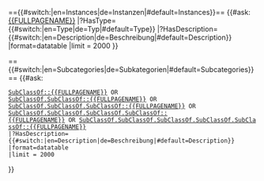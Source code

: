 =={{#switch:{{USERLANGUAGECODE}}|en=Instances|de=Instanzen|#default=Instances}}==  
{{#ask: [[{{FULLPAGENAME}}]]
|?HasType={{#switch:{{USERLANGUAGECODE}}|en=Type|de=Typ|#default=Type}}
|?HasDescription={{#switch:{{USERLANGUAGECODE}}|en=Description|de=Beschreibung|#default=Description}}
|format=datatable
|limit = 2000
}}

=={{#switch:{{USERLANGUAGECODE}}|en=Subcategories|de=Subkategorien|#default=Subcategories}}==
{{#ask:
 [[SubClassOf::{{FULLPAGENAME}}]] OR
 [[SubClassOf.SubClassOf::{{FULLPAGENAME}}]] OR
 [[SubClassOf.SubClassOf.SubClassOf::{{FULLPAGENAME}}]] OR
 [[SubClassOf.SubClassOf.SubClassOf.SubClassOf::{{FULLPAGENAME}}]] OR [[SubClassOf.SubClassOf.SubClassOf.SubClassOf.SubClassOf::{{FULLPAGENAME}}]]
 |?HasDescription={{#switch:{{USERLANGUAGECODE}}|en=Description|de=Beschreibung|#default=Description}}
 |format=datatable
 |limit = 2000
}}